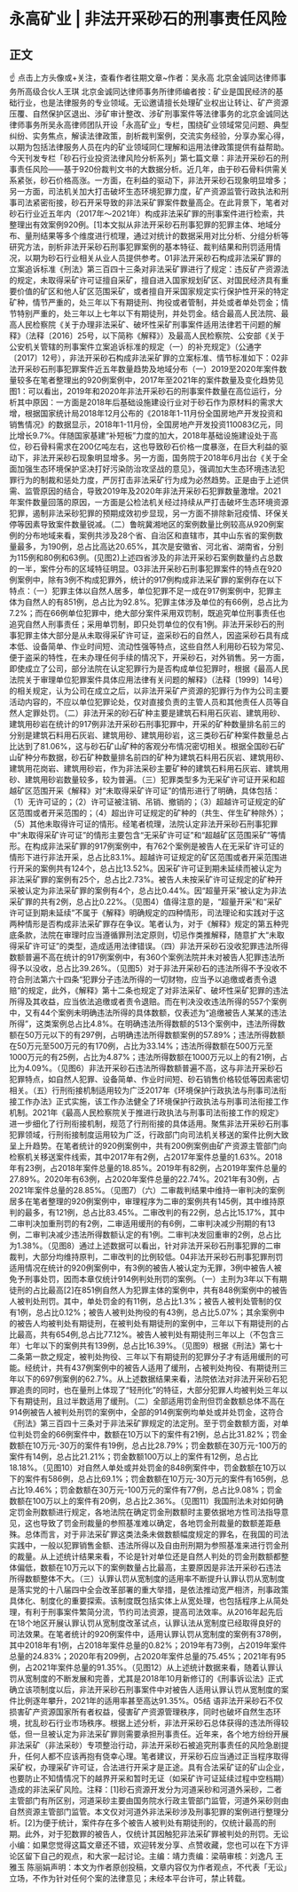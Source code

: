 # 永高矿业 | 非法开采砂石的刑事责任风险
## 正文
☝ 点击上方头像或+关注，查看作者往期文章~作者：吴永高 北京金诚同达律师事务所高级合伙人王琪 北京金诚同达律师事务所律师编者按：矿业是国民经济的基础行业，也是法律服务的专业领域。无讼邀请擅长处理矿业权出让转让、矿产资源压覆、自然保护区退出、涉矿审计整改、涉矿刑事案件等法律事务的北京金诚同达律师事务所吴永高律师团队开设「永高矿业」专栏，围绕矿业领域常见问题、典型纠纷、实务焦点，解读法律政策，剖析裁判案例，交流实务经验，分享办案心得，以期为包括法律服务人员在内的矿业领域同仁理解和运用法律政策提供有益帮助。今天刊发专栏「砂石行业投资法律风险分析系列」第七篇文章：非法开采砂石的刑事责任风险——基于920份裁判文书的大数据分析。近几年，由于砂石骨料供需关系紧张，砂石价格高涨。一方面，在利益的驱动下，非法开采砂石现象明显增多；另一方面，司法机关加大打击破坏生态环境犯罪力度，矿产资源监管行政执法和刑事司法紧密衔接，砂石开采导致的非法采矿罪案件数量高企。在此背景下，笔者对砂石行业近五年内（2017年～2021年）构成非法采矿罪的刑事案件进行检索，共整理出有效案例920例。[1]本文拟从非法开采砂石刑事犯罪的犯罪主体、地域分布、量刑结果等多个维度进行梳理，通过对统计的数据采用对比分析、分组分析等研究方法，剖析非法开采砂石刑事犯罪案例的基本特征、裁判结果和刑罚适用情况，以期为砂石行业相关从业人员提供参考。01非法开采砂石构成非法采矿罪的立案追诉标准《刑法》第三百四十三条对非法采矿罪进行了规定：违反矿产资源法的规定，未取得采矿许可证擅自采矿，擅自进入国家规划矿区、对国民经济具有重要价值的矿区和他人矿区范围采矿，或者擅自开采国家规定实行保护性开采的特定矿种，情节严重的，处三年以下有期徒刑、拘役或者管制，并处或者单处罚金；情节特别严重的，处三年以上七年以下有期徒刑，并处罚金。结合最高人民法院、最高人民检察院《关于办理非法采矿、破坏性采矿刑事案件适用法律若干问题的解释》（法释〔2016〕25号，以下简称《解释》）及最高人民检察院、公安部《关于公安机关管辖的刑事案件立案追诉标准的规定（一）的补充规定》（公通字〔2017〕12号），非法开采砂石构成非法采矿罪的立案标准、情节标准如下：02非法开采砂石刑事犯罪案件近五年数量趋势及地域分布（一）2019至2020年案件数量较多在笔者整理出的920例案例中，2017年至2021年的案件数量及变化趋势见图1：可以看出，2019年和2020年非法开采砂石的刑事案件数量在高位运行，分析其中原因：一方面是2018年后基础设施建设行业对于砂石作为原材料的需求大增，根据国家统计局2018年12月公布的《2018年1-11月份全国房地产开发投资和销售情况》的数据显示，2018年1-11月份，全国房地产开发投资110083亿元，同比增长9.7%。伴随国家基建“补短板”力度的加大，2018年基础设施建设处于高位，砂石骨料需求在200亿吨左右，这也导致砂石价格一度暴涨，在巨大利益的驱动下，非法开采砂石现象明显增多。另一方面，国务院于2018年6月出台《关于全面加强生态环境保护坚决打好污染防治攻坚战的意见》，强调加大生态环境违法犯罪行为的制裁和惩处力度，严厉打击非法采矿行为成为必然趋势。正是由于上述供需、监管原因的结合，导致2019年及2020年非法开采砂石犯罪数量激增。2021年案件数量回落的原因，一方面是公检法机关经过持续从严打击破坏生态环境资源犯罪，遏制非法采砂犯罪的预期成效初步显现，另一方面不排除新冠疫情、环保关停等因素导致案件数量锐减。（二）鲁皖冀湘地区的案例数量比例较高从920例案例的分布地域来看，案例共涉及28个省、自治区和直辖市，其中山东省的案例数量最多，为190例，总占比高达20.65%，其次是安徽省、河北省、湖南省，分别为115例和80例和63例。(见图2)上述四省涉及的非法开采砂石案例数量约占总数的一半，案件分布的区域特征明显。03非法开采砂石刑事犯罪案件的特点在920例案例中，除有3例不构成犯罪外，统计的917例构成非法采矿罪的案例存在以下特点：（一）犯罪主体以自然人居多，单位犯罪不足一成在917例案例中，犯罪主体为自然人的有851例，总占比为92.8%。犯罪主体涉及单位的有66例，总占比为7.2%；而在66例单位犯罪中，绝大部分案件采用双罚制，既追究单位刑事责任也追究自然人刑事责任；采用单罚制，即只处罚单位的仅有1例。非法开采砂石的刑事犯罪主体大部分是从未取得采矿许可证，盗采砂石的自然人，因盗采砂石具有成本低、设备简单、作业时间短、流动性强等特点，这些自然人利用砂石较为常见、便于盗采的特性，在未办理任何手续的情况下，开采砂石，对外销售。另一方面，即使成立了公司，部分法院在认定犯罪行为是否构成单位犯罪时，根据《最高人民法院关于审理单位犯罪案件具体应用法律有关问题的解释》（法释〔1999〕14号）的相关规定，认为公司在成立之后，以非法开采矿产资源的犯罪行为作为公司主要活动内容的，不应以单位犯罪论处，仅对直接负责的主管人员和其他责任人员等自然人定罪处罚。（二）非法开采的砂石矿种主要是建筑石料用石灰岩、建筑用砂、建筑用砂岩在统计的917例非法开采砂石刑事犯罪中，开采的矿种数量排名前三的分别是建筑石料用石灰岩、建筑用砂、建筑用砂岩，这三类砂石矿种案件数量总占比达到了81.06%，这与砂石矿山矿种的客观分布情况密切相关。根据全国砂石矿山矿种分布数据，砂石矿种数量排名前四的矿种为建筑石料用石灰岩、建筑用砂、建筑用花岗岩、建筑用砂岩，作为非法采砂主要矿种的建筑石料用石灰岩、建筑用砂、建筑用砂岩数量较多，较为普遍。（三）犯罪类型多为无采矿许可证开采和超越矿区范围开采《解释》对“未取得采矿许可证”的情形进行了明确，具体包括：（1）无许可证的；（2）许可证被注销、吊销、撤销的；（3）超越许可证规定的矿区范围或者开采范围的；（4）超出许可证规定的矿种的（共生、伴生矿种除外）；（5）其他未取得许可证的情形。经笔者梳理，法院认定非法开采砂石刑事犯罪中“未取得采矿许可证”的情形主要包含“无采矿许可证”和“超越矿区范围采矿”等情形。在构成非法采矿罪的917例案例中，有762个案例是被告人在无采矿许可证的情形下进行非法开采，总占比83.1%。超越许可证规定的矿区范围或者开采范围进行开采的案例共有124个，总占比13.52%。因采矿许可证到期未延续而被认定为非法采矿罪的案例有25个，总占比2.73%。被告人未按采矿许可证规定的矿种开采被认定为非法采矿罪的案例有4个，总占比0.44%。因“超量开采”被认定为非法采矿罪的共有2例，总占比0.22%。（见图4）值得注意的是，“超量开采”和“采矿许可证到期未延续”不属于《解释》明确规定的四种情形，司法理论和实践对于这两种情形是否构成非法采矿罪存在争议。笔者认为，对于《解释》规定的第五种兜底条款，法院在审理时应当遵循罪刑法定原则，切忌作类推解释，随意扩大“未取得采矿许可证”的类型，造成适用法律错误。（四）非法开采砂石没收犯罪违法所得数额普遍不高在统计的917例案例中，有360个案例法院并未对被告人犯罪违法所得予以没收，总占比39.26%。（见图5）对于非法开采砂石的违法所得不予没收不符合刑法第六十四条“犯罪分子违法所得的一切财物，应当予以追缴或者责令退赔”的规定，此外，《解释》第十二条也规定了对非法采矿、破坏性采矿犯罪的违法所得及其收益，应当依法追缴或者责令退赔。而在判决没收违法所得的557个案例中，又有44个案例未明确违法所得的具体数额，仅表述为“追缴被告人某某的违法所得”，这类案例总占比4.8%。在明确违法所得数额的513个案例中，违法所得数额在50万元以下的有297例，占明确违法所得数额案例的57.89%；违法所得数额在50万元至500万元的有170例，占比为33.14%；违法所得数额在500万元至1000万元的有25例，占比为4.87%；违法所得数额在1000万元以上的有21例，占比为4.09%。（见图6）非法开采砂石违法所得数额普遍不高，这与非法开采砂石犯罪特点，如自然人犯罪、设备简单、作业时间短、砂石销售价格较低等因素密切相关。（五）行刑衔接机制适用较为广泛2017年《环境保护行政执法与刑事司法衔接工作办法》正式实施，该工作办法健全了环境保护行政执法与刑事司法衔接工作机制。2021年《最高人民检察院关于推进行政执法与刑事司法衔接工作的规定》进一步细化了行刑衔接机制，规范了行刑衔接的具体适用。聚焦非法开采砂石刑事犯罪领域，行刑衔接制度运用较为广泛，行政部门向司法机关移送的案件比例大致呈上升趋势。在笔者统计的920例案例中，共有200例案例由矿产资源主管部门向检察机关移送案件线索，其中2017年有2例，占2017年案件总量的1.63%。2018年有23例，占2018年案件总量的18.85%。2019年有82例，占2019年案件总量的27.89%。2020年有63例，占2020年案件总量的22.74%。2021年有30例，占2021年案件总量的28.85%。（见图7）（六）二审裁判结果中维持一审判决的案例居多在笔者整理的920例案例中，审理程序为二审的案例共有145例，其中维持原判的最多，有121例，总占比83.45%。二审改判的有22例，总占比15.17%，其中二审判决加重刑罚的有2例，二审适用缓刑的有6例，二审判决减少刑期的有13例，二审判决减少违法所得数额认定的有1例。二审判决发回重审的2例，总占比为1.38%。（见图8）通过上述数据可以看出，针对非法开采砂石刑事犯罪的二审裁判，大部分均维持原判，二审改判的比例较低。04非法开采砂石刑事犯罪刑罚适用情况在统计的920例案例中，有3例的被告人被认定为无罪，3例中被告人被免予刑事处罚，因而本章仅统计914例判处刑罚的案例。（一）主刑为3年以下有期徒刑的占比最高[2]在851例自然人为犯罪主体的案例中，共有848例案例中的被告人被判处刑罚。其中，单处罚金的有11例，总占比1.3%；被告人被判处管制的仅有1例，总占比0.12%；被告人被判处拘役的有43例，总占比5.07%；其余案例中的被告人均被判处有期徒刑，在被判处有期徒刑的案例中，三年以下有期徒刑的占比最高，共有654例,总占比77.12%。被告人被判处有期徒刑三年以上（不包含三年）七年以下的案例共有139例，总占比16.39%。（见图9）根据《刑法》第七十二条第一款之规定，被判处拘役、三年以下有期徒刑的犯罪分子才有适用缓刑的可能。经统计，共有437例案例中的被告人适用了缓刑，占被判处拘役、有期徒刑三年以下的697例案例的62.7%。从上述数据结果来看，法院依法对非法开采砂石犯罪追责的同时，也在量刑上体现了“轻刑化”的特征，大部分犯罪人均被判处三年以下有期徒刑，且过半数适用了缓刑。（二）全部适用罚金刑但罚金数额总体不高在914例被告人被判处刑罚的案例中，全部的914例案例均单处或并处罚金，这符合《刑法》第三百四十三条对于非法采矿罪规定的法定刑。至于罚金数额方面，对单位判处罚金的66例案件中，数额在10万以下的案件有21例，总占比31.82%；罚金数额在10万元-30万的案件有19例，总占比28.79%；罚金数额在30万元-100万的案件有14例，总占比21.21%；罚金数额100万以上的案件有12例，总占比18.18%。（见图10）对自然人单处或并处罚金的848例案件中，罚金数额在10万以下的案件有586例，总占比69.1%；罚金数额在10万元-30万元的案件有165例，总占比19.46%；罚金数额在30万元-100万元的案件有77例，总占比9.08%；罚金数额在100万以上的案件有20例，总占比2.36%。（见图11）我国刑法未对如何确定罚金刑数额进行规定，各地法院在确定罚金刑数额时主要依据地方性司法指导意见，这也导致了罚金刑裁量的参照基准难以确定，各地罚金刑裁量的数额差距悬殊。总体而言，对于非法采矿罪这类法条未做数额幅度规定的罪名，在我国的司法实践中，一般以犯罪销售金额、违法所得以及自由刑刑期为参照基准来进行罚金刑的裁量。从上述统计结果来看，不论是针对单位还是自然人判处的罚金刑数额都整体偏低，数额在10万元以下的案例数量占比最高，主要原因是非法开采砂石违法所得数额整体不大。（三）认罪认罚从宽制度的适用率不断提升认罪认罚从宽制度是落实党的十八届四中全会改革部署的重大举措，是依法推动宽严相济，刑事政策具体化、制度化的重要探索。该制度既包括实体上从宽处理，也包括程序上从简处理，有利于刑事案件繁简分流，节约司法资源，提高司法效率。从2016年起先后在18个地区开展认罪认罚从宽制度改革试点，认罪认法从宽制度已经取得良好的司法效果。在笔者统计的920例案件中，适用认罪认罚从宽制度的案例有378例，其中2018年有1例，占2018年案件总量的0.82%；2019年有73例，占2019年案件总量的24.83%；2020年有209例，占2020年案件总量的75.45%；2021年有95例，占2021年案件总量的91.35%。（见图12）从上述统计数据来看，随着认罪认罚从宽制度的不断发展和完善，尤其是2018年10月新修订的《刑事诉讼法》正式确立该项制度以后，非法开采砂石刑事案件中对被告人适用认罪认罚从宽制度的案件比例逐年攀升，2021年的适用率甚至高达91.35%。05结 语非法开采砂石不仅损害矿产资源国家所有者权益，侵害矿产资源管理秩序，同时也破坏自然生态环境，扰乱砂石行业市场秩序。根据上述分析，非法开采砂石总体获得的违法所得较低，但一旦被认定为非法采矿罪则需要承担刑事责任。近年来，各个地方纷纷开展非法采矿（非法采砂）专项整治行动，非法开采砂石被追究刑事责任的风险急剧提升，任何人都不应该再抱有侥幸心理。笔者建议，开采砂石应当通过正当程序取得采矿权，办理采矿许可证，合法进行开采才是正途。具有合法采矿证的矿山企业，也要防止不知情情况下的越界开采和暂时无证（如采矿许可证延续过程中空档期）造成的非法采矿风险。注释：[1]砂石资源开发分为河道采砂和河道外采砂，二者主管部门有所区别，河道采砂主要由国务院水行政主管部门监管，河道外采砂则由自然资源主管部门监管。本文仅对河道外非法采砂涉及刑事犯罪的案例进行整理分析。[2]为便于统计，案件存在多个被告人被判处有期徒刑的，仅统计最高的刑期。此外，对于犯数罪的被告人，仅统计其因触犯非法采矿罪被判处的刑罚。无讼小编：如果您觉得这篇文章还不错，欢迎转发分享、点赞收藏，您也可以在下方评论区留下自己的观点，和大家一起讨论。主编：靖力责编：梁萌审核：刘逸凡 王雅玉 陈丽娟声明：本文为作者原创投稿，文章内容仅为作者观点，不代表「无讼」立场，不作为针对任何个案的法律意见；未经本平台许可，禁止转载。